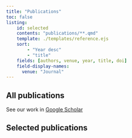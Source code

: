 ```yaml
---
title: "Publications"
toc: false
listing: 
    id: selected
    contents: "publications/**.qmd"
    template: ./templates/reference.ejs
    sort:
        - "Year desc"
        - "title"
    fields: [authors, venue, year, title, doi]
    field-display-names: 
      venue: "Journal"
---
```


## All publications

See our work in [Google Scholar](https://scholar.google.com/citations?user=CLAG6P4AAAAJ)

## Selected publications

::: {#selected}
:::